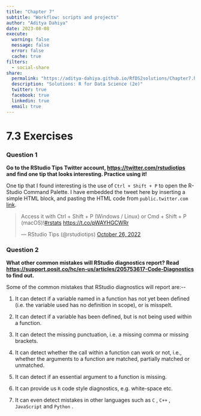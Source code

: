```yaml
---
title: "Chapter 7"
subtitle: "Workflow: scripts and projects"
author: "Aditya Dahiya"
date: 2023-08-08
execute: 
  warning: false
  message: false
  error: false
  cache: true
filters:
  - social-share
share:
  permalink: "https://aditya-dahiya.github.io/RfDS2solutions/Chapter7.html"
  description: "Solutions: R for Data Science (2e)"
  twitter: true
  facebook: true
  linkedin: true
  email: true
---
```


# 7.3 Exercises

### Question 1

**Go to the RStudio Tips Twitter account, <https://twitter.com/rstudiotips> and find one tip that looks interesting. Practice using it!**

One tip that I found interesting is the use of `Ctrl + Shift + P` to open the R-Studio Command Palette. I have embedded the tweet here by inserting a simple HTML block, and pasting the HTML code from `public.twitter.com` [link](https://publish.twitter.com/?query=https%3A%2F%2Ftwitter.com%2Frstudiotips%2Fstatus%2F1585380805630914561&widget=Tweet).

```{=html}
<blockquote class="twitter-tweet"><p lang="en" dir="ltr">Access it with Ctrl + Shift + P (Windows / Linux) or Cmd + Shift + P (macOS)!<a href="https://twitter.com/hashtag/rstats?src=hash&amp;ref_src=twsrc%5Etfw">#rstats</a> <a href="https://t.co/pWAYHGCWRr">https://t.co/pWAYHGCWRr</a></p>&mdash; RStudio Tips (@rstudiotips) <a href="https://twitter.com/rstudiotips/status/1585380805630914561?ref_src=twsrc%5Etfw">October 26, 2022</a></blockquote> <script async src="https://platform.twitter.com/widgets.js" charset="utf-8"></script>
```
### Question 2

**What other common mistakes will RStudio diagnostics report? Read <https://support.posit.co/hc/en-us/articles/205753617-Code-Diagnostics> to find out.**

Some of the common mistakes that RStudio diagnostics will report are:\--

1.  It can detect if a variable named in a function has not yet been defined (i.e. the variable used has no definition in scope), or is misspelt.

2.  It can detect if a variable has been defined, but is not being used within a function.

3.  It can detect the missing punctuation, i.e. a missing comma or missing brackets.

4.  It can detect whether the call within a function can work or not, i.e., whether the arguments to a function are matched, partially matched or unmatched.

5.  It can detect if an essential argument to a function is missing.

6.  It can provide us `R` code style diagnostics, e.g. white-space etc.

7.  It can even detect mistakes in other languages such as `C` , `C++` , `JavaScript` and `Python` .
